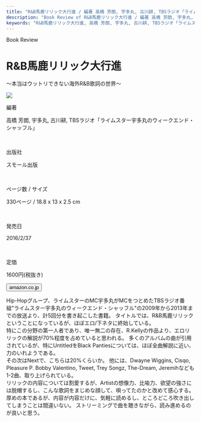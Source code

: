 ```yaml
---
title: "R&B馬鹿リリック大行進 / 編著 高橋 芳朗, 宇多丸, 古川耕, TBSラジオ「ライムスター宇多丸のウィークエンド・シャッフル」"
description: "Book Review of R&B馬鹿リリック大行進 / 編著 高橋 芳朗, 宇多丸, 古川耕, TBSラジオ「ライムスター宇多丸のウィークエンド・シャッフル」"
keywords: "R&B馬鹿リリック大行進, 高橋 芳朗, 宇多丸, 古川耕, TBSラジオ「ライムスター宇多丸のウィークエンド・シャッフル」"
---
```



<Row>
  <Column colMd={"12"} colLg={"12"} noGutterMdLeft="">
    <p className="largeP">Book Review</p>
    <h1 className="h1-no-bottom-margin">R&B馬鹿リリック大行進</h1>
    <p className="largeP">〜本当はウットリできない海外R&B歌詞の世界〜</p>
  </Column>
</Row>

<Row>
<Column colMd={"3"} colLg={"4"} noGutterMdLeft="">

<a href="https://amzn.to/3ka16Hr">
  <img src="../../images/books/randbbakalyric.jpg" />
</a>

</Column>
<Column colMd={"4"} colLg={"8"} noGutterMdLeft="">
  <div>
    <p>編著</p>
    <p className="largeP">
    高橋 芳朗, 宇多丸, 古川耕, TBSラジオ「ライムスター宇多丸のウィークエンド・シャッフル」 
    </p>
    <br/>
    <p>出版社</p>
    <p className="largeP">
    スモール出版
    </p>
    <br/>
    <p>ページ数 / サイズ</p>
    <p className="largeP">
    330ページ / 18.8 x 13 x 2.5 cm
    </p>
    <br/>
    <p>発売日</p>
    <p className="largeP">
    2016/2/37
    </p>
    <br/>
    <p>定価</p>
    <p className="largeP">
    1600円(税抜き)
    </p>
    <div>
    <Button href="https://amzn.to/3ka16Hr" kind="primary" size="small" renderIcon={ArrowUpRight24}>
          amazon.co.jp
    </Button>
    </div>
  </div>
</Column>
</Row>

<Row>
  <Column colMd={"8"} colLg={"8"} noGutterMdLeft="">
    <p>
      Hip-Hopグループ、ライムスターのMC宇多丸がMCをつとめたTBSラジオ番組"ライムスター宇多丸のウィークエンド・シャッフル"の2009年から2013年までの放送より、計5回分を書き起こした書籍。
      タイトルでは、R&B馬鹿リリックということになっているが、ほぼエロ/下ネタに終始している。
      <br />
      特にこの分野の第一人者であり、唯一無二の存在、R.Kellyの作品より、エロリリックの解説が70%程度を占めていると思われる。
      多くのアルバムの曲が引用されているが、特にUntitledをBlack
      Pantiesについては、ほぼ全曲解説に近い、力のいれようである。 <br />
      その次はNextで、こちらは20%くらいか。 他には、Dwayne Wiggins, Cisqo, Pleasure
      P. Bobby Valentino, Tweet, Trey Songz, The-Dream, Jeremihなども1-2曲、取り上げられている。
      <br />
      リリックの内容については割愛するが、Artistの想像力、比喩力、欲望の強さには脱帽するし、こんな歌詞をまじめな顔して、唄ってたのかと改めて感心する。
      厚めの本であるが、内容が内容だけに、気軽に読めるし、ところどころ吹き出してしまうことは間違いない。
      ストリーミングで曲を聴きながら、読み進めるのが良いと思う。
    </p>
  </Column>
</Row>
